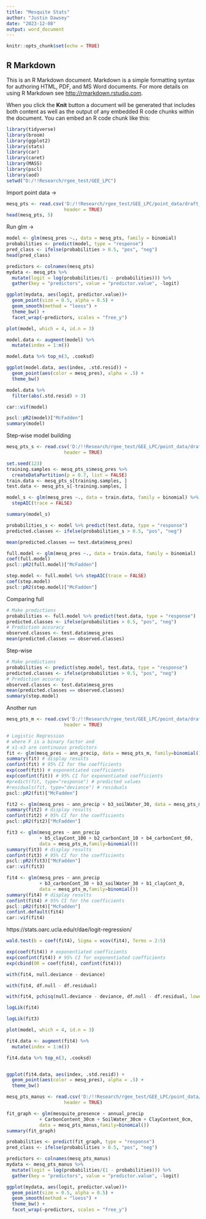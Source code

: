 ```yaml
---
title: "Mesquite Stats"
author: "Justin Dawsey"
date: "2023-12-08"
output: word_document
---
```


```r
knitr::opts_chunk$set(echo = TRUE)
```

## R Markdown

This is an R Markdown document. Markdown is a simple formatting syntax for authoring HTML, PDF, and MS Word documents. For more details on using R Markdown see <http://rmarkdown.rstudio.com>.

When you click the **Knit** button a document will be generated that includes both content as well as the output of any embedded R code chunks within the document. You can embed an R code chunk like this:

```r
library(tidyverse)
library(broom)
library(ggplot2)
library(stats)
library(car)
library(caret)
library(MASS)
library(pscl)
library(aod)
setwd("D:/!!Research/rgee_test/GEE_LPC")
```

Import point data -> 

```r
mesq_pts <- read.csv('D:/!!Research/rgee_test/GEE_LPC/point_data/draft_points.csv',
                     header = TRUE)
head(mesq_pts, 5)
```


Run glm ->

```r
model <- glm(mesq_pres ~., data = mesq_pts, family = binomial)
probabilities <- predict(model, type = "response")
pred_class <- ifelse(probabilities > 0.5, "pos", "neg")
head(pred_class)
```

```r
predictors <- colnames(mesq_pts)
mydata <- mesq_pts %>%
  mutate(logit = log(probabilities/(1 - probabilities))) %>%
  gather(key = "predictors", value = "predictor.value", -logit)

ggplot(mydata, aes(logit, predictor.value))+
  geom_point(size = 0.5, alpha = 0.5) +
  geom_smooth(method = "loess") + 
  theme_bw() + 
  facet_wrap(~predictors, scales = "free_y")
```



```r
plot(model, which = 4, id.n = 3)
```



```r
model.data <- augment(model) %>% 
  mutate(index = 1:n()) 

model.data %>% top_n(3, .cooksd)
```



```r
ggplot(model.data, aes(index, .std.resid)) + 
  geom_point(aes(color = mesq_pres), alpha = .5) +
  theme_bw()
```



```r
model.data %>% 
  filter(abs(.std.resid) > 3)
```



```r
car::vif(model)
```

```r
pscl::pR2(model)["McFadden"]
summary(model)
```





Step-wise model building

```r
mesq_pts_s <- read.csv('D:/!!Research/rgee_test/GEE_LPC/point_data/draft_points_drops.csv',
                     header = TRUE)

set.seed(123)
training.samples <- mesq_pts_s$mesq_pres %>%
  createDataPartition(p = 0.7, list = FALSE)
train.data <- mesq_pts_s[training.samples, ]
test.data <- mesq_pts_s[-training.samples, ]
```


```r
model_s <- glm(mesq_pres ~., data = train.data, family = binomial) %>%
  stepAIC(trace = FALSE)

summary(model_s)

probabilities_s <- model %>% predict(test.data, type = "response")
predicted.classes <- ifelse(probabilities_s > 0.5, "pos", "neg")

mean(predicted.classes == test.data$mesq_pres)
```


```r
full.model <- glm(mesq_pres ~., data = train.data, family = binomial)
coef(full.model)
pscl::pR2(full.model)["McFadden"]
```


```r
step.model <- full.model %>% stepAIC(trace = FALSE)
coef(step.model)
pscl::pR2(step.model)["McFadden"]
```



Comparing full

```r
# Make predictions
probabilities <- full.model %>% predict(test.data, type = "response")
predicted.classes <- ifelse(probabilities > 0.5, "pos", "neg")
# Prediction accuracy
observed.classes <- test.data$mesq_pres
mean(predicted.classes == observed.classes)
```

Step-wise

```r
# Make predictions
probabilities <- predict(step.model, test.data, type = "response")
predicted.classes <- ifelse(probabilities > 0.5, "pos", "neg")
# Prediction accuracy
observed.classes <- test.data$mesq_pres
mean(predicted.classes == observed.classes)
summary(step.model)
```


Another run

```r
mesq_pts_m <- read.csv('D:/!!Research/rgee_test/GEE_LPC/point_data/draft_points.csv',
                     header = TRUE)
```

```r
# Logistic Regression
# where F is a binary factor and
# x1-x3 are continuous predictors
fit <- glm(mesq_pres ~ ann_precip, data = mesq_pts_m, family=binomial())
summary(fit) # display results
confint(fit) # 95% CI for the coefficients
exp(coef(fit)) # exponentiated coefficients
exp(confint(fit)) # 95% CI for exponentiated coefficients
#predict(fit, type="response") # predicted values
#residuals(fit, type="deviance") # residuals
pscl::pR2(fit)["McFadden"]
```



```r
fit2 <- glm(mesq_pres ~ ann_precip + b3_soilWater_30, data = mesq_pts_m,family=binomial())
summary(fit2) # display results
confint(fit2) # 95% CI for the coefficients
pscl::pR2(fit2)["McFadden"]
```

```r
fit3 <- glm(mesq_pres ~ ann_precip
            + b5_clayCont_100 + b2_carbonCont_10 + b4_carbonCont_60, 
            data = mesq_pts_m,family=binomial())
summary(fit3) # display results
confint(fit3) # 95% CI for the coefficients
pscl::pR2(fit3)["McFadden"]
car::vif(fit3)
```

```r
fit4 <- glm(mesq_pres ~ ann_precip
            + b3_carbonCont_30 + b3_soilWater_30 + b1_clayCont_0, 
            data = mesq_pts_m,family=binomial())
summary(fit4) # display results
confint(fit4) # 95% CI for the coefficients
pscl::pR2(fit4)["McFadden"]
confint.default(fit4)
car::vif(fit4)
```


https://stats.oarc.ucla.edu/r/dae/logit-regression/

```r
wald.test(b = coef(fit4), Sigma = vcov(fit4), Terms = 2:5)
```

```r
exp(coef(fit4)) # exponentiated coefficients
exp(confint(fit4)) # 95% CI for exponentiated coefficients
exp(cbind(OR = coef(fit4), confint(fit4)))
```

```r
with(fit4, null.deviance - deviance)
```

```r
with(fit4, df.null - df.residual)
```

```r
with(fit4, pchisq(null.deviance - deviance, df.null - df.residual, lower.tail = FALSE))
```

```r
logLik(fit4)
```



```r
logLik(fit3)
```

```r
plot(model, which = 4, id.n = 3)
```



```r
fit4.data <- augment(fit4) %>% 
  mutate(index = 1:n()) 

fit4.data %>% top_n(3, .cooksd)


ggplot(fit4.data, aes(index, .std.resid)) + 
  geom_point(aes(color = mesq_pres), alpha = .5) +
  theme_bw()
```



```r
mesq_pts_manus <- read.csv('D:/!!Research/rgee_test/GEE_LPC/point_data/draft_points_drops_manus.csv',
                     header = TRUE)

fit_graph <- glm(mesquite_presence ~ annual_precip
            + CarbonContent_30cm + SoilWater_30cm + ClayContent_0cm, 
            data = mesq_pts_manus,family=binomial())
summary(fit_graph)

probabilities <- predict(fit_graph, type = "response")
pred_class <- ifelse(probabilities > 0.5, "pos", "neg")

predictors <- colnames(mesq_pts_manus)
mydata <- mesq_pts_manus %>%
  mutate(logit = log(probabilities/(1 - probabilities))) %>%
  gather(key = "predictors", value = "predictor.value", -logit)

ggplot(mydata, aes(logit, predictor.value))+
  geom_point(size = 0.5, alpha = 0.5) +
  geom_smooth(method = "loess") + 
  theme_bw() + 
  facet_wrap(~predictors, scales = "free_y")
```

